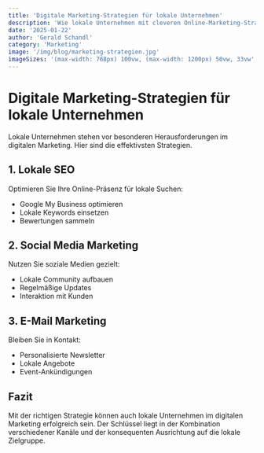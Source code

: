 ```yaml
---
title: 'Digitale Marketing-Strategien für lokale Unternehmen'
description: 'Wie lokale Unternehmen mit cleveren Online-Marketing-Strategien ihre Zielgruppe erreichen und den Umsatz steigern können.'
date: '2025-01-22'
author: 'Gerald Schandl'
category: 'Marketing'
image: '/img/blog/marketing-strategien.jpg'
imageSizes: '(max-width: 768px) 100vw, (max-width: 1200px) 50vw, 33vw'
---
```


# Digitale Marketing-Strategien für lokale Unternehmen

Lokale Unternehmen stehen vor besonderen Herausforderungen im digitalen Marketing. Hier sind die effektivsten Strategien.

## 1. Lokale SEO

Optimieren Sie Ihre Online-Präsenz für lokale Suchen:

- Google My Business optimieren
- Lokale Keywords einsetzen
- Bewertungen sammeln

## 2. Social Media Marketing

Nutzen Sie soziale Medien gezielt:

- Lokale Community aufbauen
- Regelmäßige Updates
- Interaktion mit Kunden

## 3. E-Mail Marketing

Bleiben Sie in Kontakt:

- Personalisierte Newsletter
- Lokale Angebote
- Event-Ankündigungen

## Fazit

Mit der richtigen Strategie können auch lokale Unternehmen im digitalen Marketing erfolgreich sein. Der Schlüssel liegt in der Kombination verschiedener Kanäle und der konsequenten Ausrichtung auf die lokale Zielgruppe.
